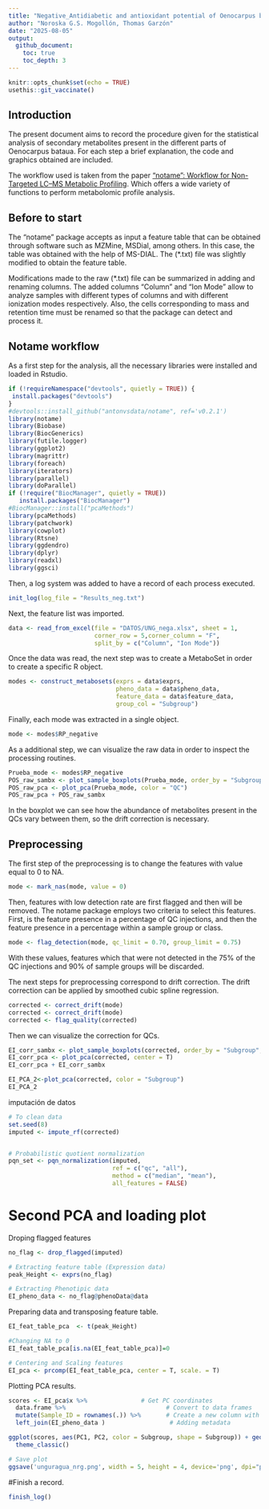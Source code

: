 ```yaml
---
title: "Negative_Antidiabetic and antioxidant potential of Oenocarpus bataua Mart: a metabolomic and in silico study*"
author: "Noroska G.S. Mogollón, Thomas Garzón"
date: "2025-08-05"
output:
  github_document:
    toc: true
    toc_depth: 3
---
```


```r
knitr::opts_chunk$set(echo = TRUE)
usethis::git_vaccinate()
```

## Introduction

The present document aims to record the procedure given for the statistical analysis of secondary metabolites present in the different parts of Oenocarpus bataua. For each step a brief explanation, the code and graphics obtained are included.

The workflow used is taken from the paper ["notame": Workflow for Non-Targeted LC–MS Metabolic Profiling](https://doi.org/10.3390/metabo10040135). Which offers a wide variety of functions to perform metabolomic profile analysis.

## Before to start

The "notame" package accepts as input a feature table that can be obtained through software such as MZMine, MSDial, among others. In this case, the table was obtained with the help of MS-DIAL. The (*.txt) file was slightly modified to obtain the feature table.

Modifications made to the raw (*.txt) file can be summarized in adding and renaming columns. The added columns "Column" and "Ion Mode" allow to analyze samples with different types of columns and with different ionization modes respectively. Also, the cells corresponding to mass and retention time must be renamed so that the package can detect and process it.

## Notame workflow

As a first step for the analysis, all the necessary libraries were installed and loaded in Rstudio.

```r
if (!requireNamespace("devtools", quietly = TRUE)) {
 install.packages("devtools")
}
#devtools::install_github("antonvsdata/notame", ref='v0.2.1')
library(notame)
library(Biobase)
library(BiocGenerics)
library(futile.logger)
library(ggplot2)
library(magrittr)
library(foreach)
library(iterators)
library(parallel)
library(doParallel)
if (!require("BiocManager", quietly = TRUE))
   install.packages("BiocManager")
#BiocManager::install("pcaMethods")
library(pcaMethods)
library(patchwork)
library(cowplot)
library(Rtsne)
library(ggdendro)
library(dplyr)
library(readxl)
library(ggsci)
```

Then, a log system was added to have a record of each process executed.

```r
init_log(log_file = "Results_neg.txt")
```

Next, the feature list was imported.

```r
data <- read_from_excel(file = "DATOS/UNG_nega.xlsx", sheet = 1, 
                        corner_row = 5,corner_column = "F", 
                        split_by = c("Column", "Ion Mode"))
```

Once the data was read, the next step was to create a MetaboSet in order to create a specific R object.

```r
modes <- construct_metabosets(exprs = data$exprs, 
                              pheno_data = data$pheno_data, 
                              feature_data = data$feature_data,
                              group_col = "Subgroup")
```

Finally, each mode was extracted in a single object.

```r
mode <- modes$RP_negative
```

As a additional step, we can visualize the raw data in order to inspect the processing routines.

```r
Prueba_mode <- modes$RP_negative
POS_raw_sambx <- plot_sample_boxplots(Prueba_mode, order_by = "Subgroup", fill_by = "Subgroup")
POS_raw_pca <- plot_pca(Prueba_mode, color = "QC")
POS_raw_pca + POS_raw_sambx
```

In the boxplot we can see how the abundance of metabolites present in the QCs vary between them, so the drift correction is necessary.

## Preprocessing

The first step of the preprocessing is to change the features with value equal to 0 to NA.

```r
mode <- mark_nas(mode, value = 0)
```

Then, features with low detection rate are first flagged and then will be removed. The notame package employs two criteria to select this features. First, is the feature presence in a percentage of QC injections, and then the feature presence in a percentage within a sample group or class.

```r
mode <- flag_detection(mode, qc_limit = 0.70, group_limit = 0.75)
```

With these values, features which that were not detected in the 75% of the QC injections and 90% of sample groups will be discarded.

The next steps for preprocessing correspond to drift correction. The drift correction can be applied by smoothed cubic spline regression.

```r
corrected <- correct_drift(mode)
corrected <- correct_drift(mode)
corrected <- flag_quality(corrected)
```

Then we can visualize the correction for QCs.

```r
EI_corr_sambx <- plot_sample_boxplots(corrected, order_by = "Subgroup", fill_by = "Subgroup")
EI_corr_pca <- plot_pca(corrected, center = T)
EI_corr_pca + EI_corr_sambx

```


```r
EI_PCA_2<-plot_pca(corrected, color = "Subgroup")
EI_PCA_2
```
imputación de datos

```r

# To clean data
set.seed(8)
imputed <- impute_rf(corrected)


# Probabilistic quotient normalization
pqn_set <- pqn_normalization(imputed,
                             ref = c("qc", "all"),
                             method = c("median", "mean"),
                             all_features = FALSE)
```


# Second PCA and loading plot

Droping flagged features

```r
no_flag <- drop_flagged(imputed)

# Extracting feature table (Expression data)
peak_Height <- exprs(no_flag)

# Extracting Phenotipic data
EI_pheno_data <- no_flag@phenoData@data
```

Preparing data and transposing feature table.

```r
EI_feat_table_pca  <- t(peak_Height)

#Changing NA to 0 
EI_feat_table_pca[is.na(EI_feat_table_pca)]=0

# Centering and Scaling features
EI_pca <- prcomp(EI_feat_table_pca, center = T, scale. = T)
```

Plotting PCA results.

```r
scores <- EI_pca$x %>%               # Get PC coordinates
  data.frame %>%                            # Convert to data frames
  mutate(Sample_ID = rownames(.)) %>%       # Create a new column with the sample names
  left_join(EI_pheno_data )                  # Adding metadata

ggplot(scores, aes(PC1, PC2, color = Subgroup, shape = Subgroup)) + geom_point(size = 3)  + guides(x=guide_axis(title = "PC 1 (45 %)"), y=guide_axis(title = "PC 2 (25 %)")) +
  theme_classic()

# Save plot
ggsave('unguragua_nrg.png', width = 5, height = 4, device='png', dpi="print")
```
#Finish a record.

```r
finish_log()
```




